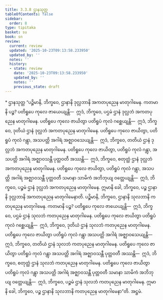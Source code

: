 ```yaml
---
title: 3.3.8 ဌာနသုတ္တ
tableOfContents: false
sidebar:
  order: 8
type: tipitaka
basket: su
book: sn
review:
  current: review
  updated: '2025-10-23T09:13:58.233950'
  updated_by: ''
  notes: ''
  history:
  - state: review
    date: '2025-10-23T09:13:58.233950'
    updated_by: ''
    notes: ''
    previous_state: draft
---
```



<ReviewStatus review={frontmatter.review} showDetails={true} />

<HypothesisAnnotation frontmatter={frontmatter} />

<DynamicBreadcrumb />

<Paragraph type="center" book="sn">
* ဌာနသုတ္တ
</Paragraph>

<Division number="311" book="sn" e="ch" v="18" p="324">

<Paragraph number="1313" book="sn">
“ပဉ္စိမာနိ, ဘိက္ခဝေ, ဌာနာနိ ဒုလ္လဘာနိ အကတပုညေန မာတုဂါမေန. ကတမာနိ ပဉ္စ? ပတိရူပေ ကုလေ ဇာယေယျန္တိ—  ဣဒံ, ဘိက္ခဝေ, ပဌမံ ဌာနံ ဒုလ္လဘံ အကတပုညေန မာတုဂါမေန. ပတိရူပေ ကုလေ ဇာယိတွာ ပတိရူပံ ကုလံ ဂစ္ဆေယျန္တိ—  ဣဒံ, ဘိက္ခဝေ, ဒုတိယံ ဌာနံ ဒုလ္လဘံ အကတပုညေန မာတုဂါမေန. ပတိရူပေ ကုလေ ဇာယိတွာ, ပတိရူပံ ကုလံ ဂန္တွာ, အသပတ္တိ အဂါရံ အဇ္ဈာဝသေယျန္တိ—  ဣဒံ, ဘိက္ခဝေ, တတိယံ ဌာနံ ဒုလ္လဘံ အကတပုညေန မာတုဂါမေန. ပတိရူပေ ကုလေ ဇာယိတွာ, ပတိရူပံ ကုလံ ဂန္တွာ, အသပတ္တိ အဂါရံ အဇ္ဈာဝသန္တီ ပုတ္တဝတီ အဿန္တိ—  ဣဒံ, ဘိက္ခဝေ, စတုတ္ထံ ဌာနံ ဒုလ္လဘံ အကတပုညေန မာတုဂါမေန. ပတိရူပေ ကုလေ ဇာယိတွာ, ပတိရူပံ ကုလံ ဂန္တွာ, အသပတ္တိ အဂါရံ အဇ္ဈာဝသန္တီ ပုတ္တဝတီ သမာနာ သာမိကံ အဘိဘုယျ ဝတ္တေယျန္တိ—  ဣဒံ, ဘိက္ခဝေ, ပဉ္စမံ ဌာနံ ဒုလ္လဘံ အကတပုညေန မာတုဂါမေန. ဣမာနိ ခေါ, ဘိက္ခဝေ, ပဉ္စ ဌာနာနိ ဒုလ္လဘာနိ အကတပုညေန မာတုဂါမေနာတိ.
</Paragraph>

<Paragraph number="1314" book="sn">
ပဉ္စိမာနိ, ဘိက္ခဝေ, ဌာနာနိ သုလဘာနိ ကတပုညေန မာတုဂါမေန. ကတမာနိ ပဉ္စ? ပတိရူပေ ကုလေ ဇာယေယျန္တိ—  ဣဒံ, ဘိက္ခဝေ, ပဌမံ ဌာနံ သုလဘံ ကတပုညေန မာတုဂါမေန. ပတိရူပေ ကုလေ ဇာယိတွာ ပတိရူပံ ကုလံ ဂစ္ဆေယျန္တိ—  ဣဒံ, ဘိက္ခဝေ, ဒုတိယံ ဌာနံ သုလဘံ ကတပုညေန မာတုဂါမေန. ပတိရူပေ ကုလေ ဇာယိတွာ ပတိရူပံ ကုလံ ဂန္တွာ အသပတ္တိ အဂါရံ အဇ္ဈာဝသေယျန္တိ—  ဣဒံ, ဘိက္ခဝေ, တတိယံ ဌာနံ သုလဘံ ကတပုညေန မာတုဂါမေန. ပတိရူပေ ကုလေ ဇာယိတွာ ပတိရူပံ ကုလံ ဂန္တွာ အသပတ္တိ အဂါရံ အဇ္ဈာဝသန္တီ ပုတ္တဝတီ အဿန္တိ—  ဣဒံ, ဘိက္ခဝေ, စတုတ္ထံ ဌာနံ သုလဘံ ကတပုညေန မာတုဂါမေန. ပတိရူပေ ကုလေ ဇာယိတွာ ပတိရူပံ ကုလံ ဂန္တွာ အသပတ္တိ အဂါရံ အဇ္ဈာဝသန္တီ ပုတ္တဝတီ သမာနာ သာမိကံ အဘိဘုယျ ဝတ္တေယျန္တိ—  ဣဒံ, ဘိက္ခဝေ, ပဉ္စမံ ဌာနံ သုလဘံ ကတပုညေန မာတုဂါမေန. ဣမာနိ ခေါ, ဘိက္ခဝေ, ပဉ္စ ဌာနာနိ သုလဘာနိ ကတပုညေန မာတုဂါမေနာ”တိ.

</Paragraph>
</Division>

<Paragraph number="1315" type="center" book="sn">
အဋ္ဌမံ.
</Paragraph>